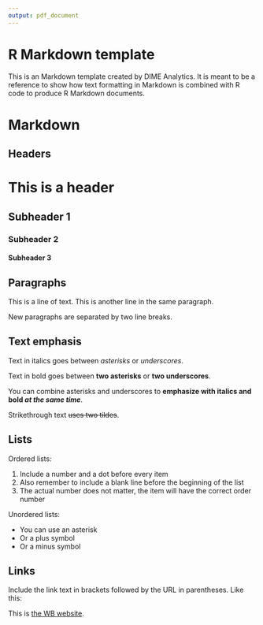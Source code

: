 ```yaml
---
output: pdf_document
---
```


# R Markdown template

This is an Markdown template created by DIME Analytics.
It is meant to be a reference to show how text formatting in Markdown is combined with R code to produce R Markdown documents.

# Markdown

##  Headers

# This is a header
## Subheader 1
### Subheader 2
#### Subheader 3

## Paragraphs

This is a line of text.
This is another line in the same paragraph.

New paragraphs are separated by two line breaks.

## Text emphasis

Text in italics goes between *asterisks* or _underscores_.

Text in bold goes between **two asterisks** or __two underscores__.

You can combine asterisks and underscores to **emphasize with italics and bold _at the same time_**.

Strikethrough text ~~uses two tildes~~.

## Lists

Ordered lists:

1. Include a number and a dot before every item
2. Also remember to include a blank line before the beginning of the list
1. The actual number does not matter, the item will have the correct order number

Unordered lists:

* You can use an asterisk
+ Or a plus symbol
- Or a minus symbol

## Links

Include the link text in brackets followed by the URL in parentheses.
Like this:

This is [the WB website](https://https://www.worldbank.org).
